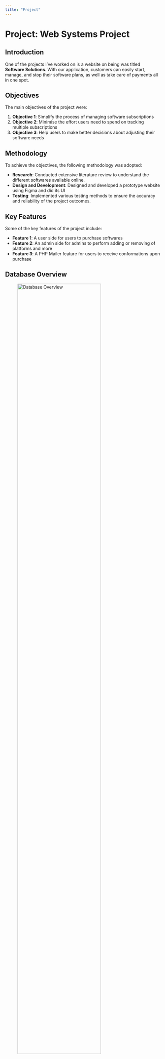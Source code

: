 ```yaml
---
title: "Project"
---
```


# Project: Web Systems Project

## Introduction

One of the projects I've worked on is a website on being was titled **Software Solutions**. With our application, customers can easily start, manage, and stop their software plans, as well as take care of payments all in one spot.

## Objectives

The main objectives of the project were: 

1. **Objective 1**: Simplify the process of managing software subscriptions
2. **Objective 2**: Minimise the effort users need to spend on tracking multiple subscriptions
3. **Objective 3**: Help users to make better decisions about adjusting their software needs

## Methodology

To achieve the objectives, the following methodology was adopted:

- **Research**: Conducted extensive literature review to understand the different softwares available online.
- **Design and Development**: Designed and developed a prototype website using Figma and did its UI
- **Testing**: Implemented various testing methods to ensure the accuracy and reliability of the project outcomes.

## Key Features

Some of the key features of the project include:

- **Feature 1**: A user side for users to purchase softwares
- **Feature 2**: An admin side for admins to perform adding or removing of platforms and more
- **Feature 3**: A PHP Mailer feature for users to receive conformations upon purchase

## Database Overview

![Database Overview](img/Screenshot1.png){width=80%}

## A few pages from the Web Application

- **Landing Page**: 

![Landing Page 1](img/Screenshot2.png){width=80%}


- **User Details **: 

![User Details Page](img/Screenshot3.png){width=80%}

- **Admin Details**:

![Admin Page](img/Screenshot4.png){width=80%}

## Conclusion

In conclusion, our team has successfully created a fully functional website that delivers all of our objectives listed at the top. Our web application significantly eases the management of software subscriptions through an intuitive and secure website with working front end as well back end. 

